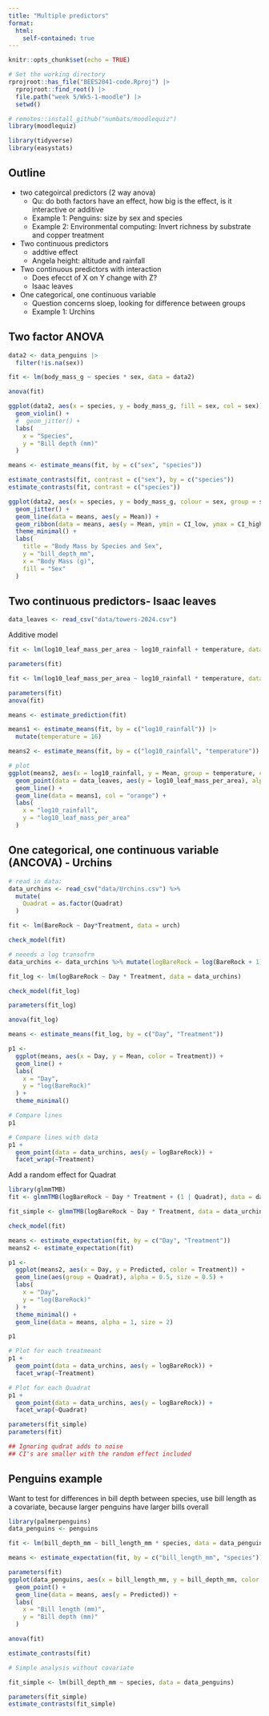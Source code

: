 ```yaml
---
title: "Multiple predictors"
format:
  html:    
    self-contained: true
---
```



```r
knitr::opts_chunk$set(echo = TRUE)

# Set the working directory
rprojroot::has_file("BEES2041-code.Rproj") |>
  rprojroot::find_root() |>
  file.path("week 5/Wk5-1-moodle") |>
  setwd()

# remotes::install_github("numbats/moodlequiz")
library(moodlequiz)
```

```r
library(tidyverse)
library(easystats)


```


## Outline

- two categoircal predictors (2 way anova)
  - Qu: do both factors have an effect, how big is the effect, is it interactive or additive
  - Example 1: Penguins: size by sex and species
  - Example 2: Environmental computing: Invert richness by substrate and copper treatment
  
- Two continuous predictors
  - addtive effect
  - Angela height: altitude and rainfall

- Two continuous predictors with interaction
  - Does efecct of X on Y change with Z? 
  - Isaac leaves

- One categorical, one continuous variable
  - Question concerns sloep, looking for difference between groups
  - Example 1: Urchins







## Two factor ANOVA
```r
data2 <- data_penguins |>
  filter(!is.na(sex))

fit <- lm(body_mass_g ~ species * sex, data = data2)

anova(fit)

ggplot(data2, aes(x = species, y = body_mass_g, fill = sex, col = sex)) +
  geom_violin() +
  #  geom_jitter() +
  labs(
    x = "Species",
    y = "Bill depth (mm)"
  )

means <- estimate_means(fit, by = c("sex", "species"))

estimate_contrasts(fit, contrast = c("sex"), by = c("species"))
estimate_contrasts(fit, contrast = c("species"))

ggplot(data2, aes(x = species, y = body_mass_g, colour = sex, group = sex)) +
  geom_jitter() +
  geom_line(data = means, aes(y = Mean)) +
  geom_ribbon(data = means, aes(y = Mean, ymin = CI_low, ymax = CI_high), alpha = 0.2) +
  theme_minimal() +
  labs(
    title = "Body Mass by Species and Sex",
    y = "bill_depth_mm",
    x = "Body Mass (g)",
    fill = "Sex"
  ) 
```


## Two continuous predictors- Isaac leaves

```r
data_leaves <- read_csv("data/towers-2024.csv")
```

Additive model

```r
fit <- lm(log10_leaf_mass_per_area ~ log10_rainfall + temperature, data = data_leaves)

parameters(fit)
```

```r
fit <- lm(log10_leaf_mass_per_area ~ log10_rainfall * temperature, data = data_leaves)

parameters(fit)
anova(fit)

means <- estimate_prediction(fit)

means1 <- estimate_means(fit, by = c("log10_rainfall")) |>
  mutate(temperature = 16)

means2 <- estimate_means(fit, by = c("log10_rainfall", "temperature"))

# plot
ggplot(means2, aes(x = log10_rainfall, y = Mean, group = temperature, color = temperature)) +
  geom_point(data = data_leaves, aes(y = log10_leaf_mass_per_area), alpha = 0.5, col = "red") +
  geom_line() +
  geom_line(data = means1, col = "orange") +
  labs(
    x = "log10_rainfall",
    y = "log10_leaf_mass_per_area"
  )
```


## One categorical, one continuous variable (ANCOVA) - Urchins

```r

# read in data: 
data_urchins <- read_csv("data/Urchins.csv") %>%
  mutate(
    Quadrat = as.factor(Quadrat)
  )
```

```r
fit <- lm(BareRock ~ Day*Treatment, data = urch)

check_model(fit)

# neeeds a log transofrm
data_urchins <- data_urchins %>% mutate(logBareRock = log(BareRock + 1))

fit_log <- lm(logBareRock ~ Day * Treatment, data = data_urchins)

check_model(fit_log)

parameters(fit_log)

anova(fit_log)
```

```r
means <- estimate_means(fit_log, by = c("Day", "Treatment"))

p1 <-
  ggplot(means, aes(x = Day, y = Mean, color = Treatment)) +
  geom_line() +
  labs(
    x = "Day",
    y = "log(BareRock)"
  ) +
  theme_minimal()

# Compare lines
p1

# Compare lines with data
p1 +
  geom_point(data = data_urchins, aes(y = logBareRock)) +
  facet_wrap(~Treatment)
```

Add a random effect for Quadrat

```r
library(glmmTMB)
fit <- glmmTMB(logBareRock ~ Day * Treatment + (1 | Quadrat), data = data_urchins)

fit_simple <- glmmTMB(logBareRock ~ Day * Treatment, data = data_urchins)

check_model(fit)

means <- estimate_expectation(fit, by = c("Day", "Treatment"))
means2 <- estimate_expectation(fit)

p1 <-
  ggplot(means2, aes(x = Day, y = Predicted, color = Treatment)) +
  geom_line(aes(group = Quadrat), alpha = 0.5, size = 0.5) +
  labs(
    x = "Day",
    y = "log(BareRock)"
  ) +
  theme_minimal() +
  geom_line(data = means, alpha = 1, size = 2)

p1

# Plot for each treatmeant
p1 +
  geom_point(data = data_urchins, aes(y = logBareRock)) +
  facet_wrap(~Treatment)

# Plot for each Quadrat
p1 +
  geom_point(data = data_urchins, aes(y = logBareRock)) +
  facet_wrap(~Quadrat)

parameters(fit_simple)
parameters(fit)

## Ignoring qudrat adds to noise
## CI's are smaller with the random effect included
```


## Penguins example

Want to test for differences in bill depth between species, use bill length as a covariate, because larger penguins have larger bills overall

```r
library(palmerpenguins)
data_penguins <- penguins

fit <- lm(bill_depth_mm ~ bill_length_mm * species, data = data_penguins)

means <- estimate_expectation(fit, by = c("bill_length_mm", "species"))

parameters(fit)
ggplot(data_penguins, aes(x = bill_length_mm, y = bill_depth_mm, color = species)) +
  geom_point() +
  geom_line(data = means, aes(y = Predicted)) +
  labs(
    x = "Bill length (mm)",
    y = "Bill depth (mm)"
  )

anova(fit)

estimate_contrasts(fit)

# Simple analysis without covariate

fit_simple <- lm(bill_depth_mm ~ species, data = data_penguins)

parameters(fit_simple)
estimate_contrasts(fit_simple)
```

